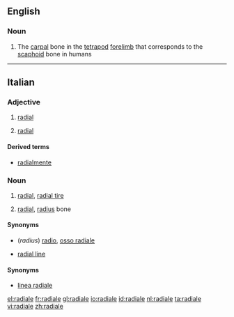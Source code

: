 ==English==

===Noun===
{{en-noun|radialia}}

# The [[carpal]] bone in the [[tetrapod]] [[forelimb]] that corresponds to the [[scaphoid]] bone in humans

----

==Italian==

===Adjective===
{{it-adj|radial|e|i}}

# {{biology|geometry|physics|lang=it}} [[radial]]
# {{skeleton|lang=it}} [[radial]]

====Derived terms====
* [[radialmente]]

===Noun===
{{it-noun|radial|m|e|i}}

# [[radial]], [[radial tire]]
# {{skeleton|lang=it}} [[radial]], [[radius]] bone

====Synonyms====
* (''radius'') [[radio#Italian|radio]], [[osso radiale]]

{{it-noun|radial|f|e|i}}

* {{geometry|lang=it}} [[radial line]]

====Synonyms====
* [[linea radiale]]

[[el:radiale]]
[[fr:radiale]]
[[gl:radiale]]
[[io:radiale]]
[[id:radiale]]
[[nl:radiale]]
[[ta:radiale]]
[[vi:radiale]]
[[zh:radiale]]